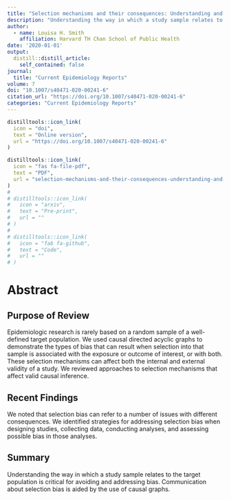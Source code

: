 ```yaml
---
title: "Selection mechanisms and their consequences: Understanding and addressing selection bias"
description: "Understanding the way in which a study sample relates to the target population is critical for avoiding and addressing bias. Communication about selection bias is aided by the use of causal graphs."
author:
  - name: Louisa H. Smith
    affiliation: Harvard TH Chan School of Public Health
date: '2020-01-01'
output:
  distill::distill_article:
    self_contained: false
journal: 
  title: "Current Epidemiology Reports"
volume: 7
doi: "10.1007/s40471-020-00241-6"
citation_url: "https://doi.org/10.1007/s40471-020-00241-6"
categories: "Current Epidemiology Reports"
---
```


```r
distilltools::icon_link(
  icon = "doi",
  text = "Online version",
  url = "https://doi.org/10.1007/s40471-020-00241-6"
)

distilltools::icon_link(
  icon = "fas fa-file-pdf",
  text = "PDF",
  url = "selection-mechanisms-and-their-consequences-understanding-and-addressing-selection-bias.pdf"
)
# 
# distilltools::icon_link(
#   icon = "arxiv",
#   text = "Pre-print",
#   url = ""
# )
# 
# distilltools::icon_link(
#   icon = "fab fa-github",
#   text = "Code",
#   url = ""
# )
```

# Abstract

## Purpose of Review

Epidemiologic research is rarely based on a random sample of a well-defined target population. We used causal directed acyclic graphs to demonstrate the types of bias that can result when selection into that sample is associated with the exposure or outcome of interest, or with both. These selection mechanisms can affect both the internal and external validity of a study. We reviewed approaches to selection mechanisms that affect valid causal inference.

## Recent Findings

We noted that selection bias can refer to a number of issues with different consequences. We identified strategies for addressing selection bias when designing studies, collecting data, conducting analyses, and assessing possible bias in those analyses.

## Summary

Understanding the way in which a study sample relates to the target population is critical for avoiding and addressing bias. Communication about selection bias is aided by the use of causal graphs.
